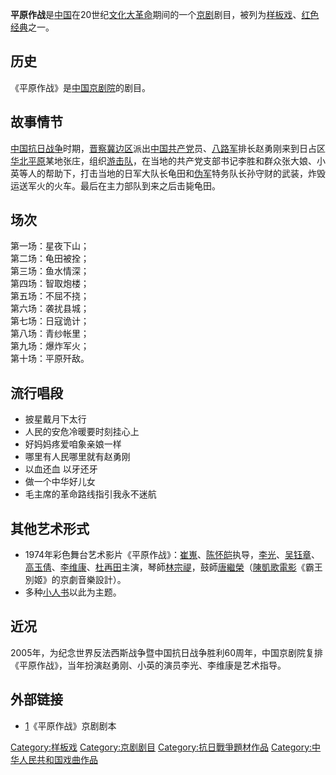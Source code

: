 '''平原作战'''是[[中国|中国]]在20世纪[[文化大革命|文化大革命]]期间的一个[[京剧|京剧]]剧目，被列为[[样板戏|样板戏]]、[[红色经典|红色经典]]之一。

==历史==
《平原作战》是[[中国京剧院|中国京剧院]]的剧目。

==故事情节==

[[中国抗日战争|中国抗日战争]]时期，[[晋察冀边区|晋察冀边区]]派出[[中国共产党|中国共产党]]员、[[八路军|八路军]]排长赵勇刚来到日占区[[华北平原|华北平原]]某地张庄，组织[[游击队|游击队]]，在当地的共产党支部书记李胜和群众张大娘、小英等人的帮助下，打击当地的日军大队长龟田和[[伪军|伪军]]特务队长孙守财的武装，炸毁运送军火的火车。最后在主力部队到来之后击毙龟田。
==场次==
第一场：星夜下山；<br>第二场：龟田被拴；<br>第三场：鱼水情深；<br>第四场：智取炮楼；<br>第五场：不屈不挠；<br>第六场：袭扰县城；<br>第七场：日寇诡计；<br>第八场：青纱帐里；<br>第九场：爆炸军火；<br>第十场：平原歼敌。

==流行唱段==
* 披星戴月下太行
* 人民的安危冷暖要时刻挂心上
* 好妈妈疼爱咱象亲娘一样
* 哪里有人民哪里就有赵勇刚
* 以血还血 以牙还牙
* 做一个中华好儿女
* 毛主席的革命路线指引我永不迷航

==其他艺术形式==
*1974年彩色舞台艺术影片《平原作战》：[[崔嵬|崔嵬]]、[[陈怀皑|陈怀皑]]执导，[[李光|李光]]、[[吴钰章|吴钰章]]、[[高玉倩|高玉倩]]、[[李维康|李维康]]、[[杜再田|杜再田]]主演，琴師[[林宗禔|林宗禔]]，鼓師[[唐繼榮|唐繼榮]]（[[陳凱歌|陳凱歌]][[電影|電影]]《霸王別姬》的京劇音樂設計）。
*多种[[小人书|小人书]]以此为主题。

==近况==
2005年，为纪念世界反法西斯战争暨中国抗日战争胜利60周年，中国京剧院复排《平原作战》，当年扮演赵勇刚、小英的演员李光、李维康是艺术指导。

==外部链接==
*[https://web.archive.org/web/20071211093951/http://www.yifan.net/yihe/novels/yangban/pyzz.html]《平原作战》京剧剧本

{{样板戏}}
[[Category:样板戏|Category:样板戏]]
[[Category:京剧剧目|Category:京剧剧目]]
[[Category:抗日戰爭題材作品|Category:抗日戰爭題材作品]]
[[Category:中华人民共和国戏曲作品|Category:中华人民共和国戏曲作品]]